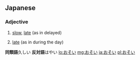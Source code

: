 ==Japanese==

===Adjective===
{{ja-adj|decl=i}}

# {{ja-def|遅い}} [[slow]], [[late]] (as in delayed)
# {{ja-def|晩い}} [[late]] (as in during the day)
'''同類語'''久しい
'''反対語'''はやい
[[lo:おそい]]
[[mg:おそい]]
[[ja:おそい]]
[[pl:おそい]]